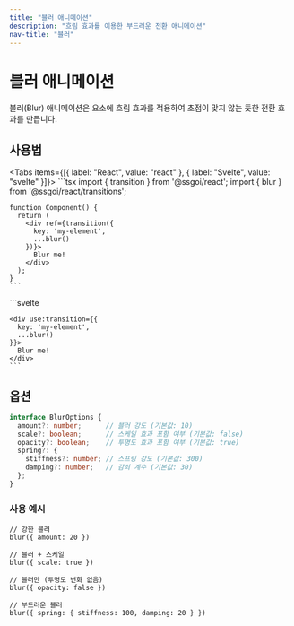```yaml
---
title: "블러 애니메이션"
description: "흐림 효과를 이용한 부드러운 전환 애니메이션"
nav-title: "블러"
---
```


# 블러 애니메이션

블러(Blur) 애니메이션은 요소에 흐림 효과를 적용하여 초점이 맞지 않는 듯한 전환 효과를 만듭니다.

<TransitionDemo type="blur" />

## 사용법

<Tabs items={[{ label: "React", value: "react" }, { label: "Svelte", value: "svelte" }]}>
  <TabPanel value="react">
    ```tsx
    import { transition } from '@ssgoi/react';
    import { blur } from '@ssgoi/react/transitions';

    function Component() {
      return (
        <div ref={transition({
          key: 'my-element',
          ...blur()
        })}>
          Blur me!
        </div>
      );
    }
    ```
  </TabPanel>
  <TabPanel value="svelte">
    ```svelte
    <script>
      import { transition } from '@ssgoi/svelte';
      import { blur } from '@ssgoi/svelte/transitions';
    </script>

    <div use:transition={{
      key: 'my-element',
      ...blur()
    }}>
      Blur me!
    </div>
    ```
  </TabPanel>
</Tabs>

## 옵션

```typescript
interface BlurOptions {
  amount?: number;      // 블러 강도 (기본값: 10)
  scale?: boolean;      // 스케일 효과 포함 여부 (기본값: false)
  opacity?: boolean;    // 투명도 효과 포함 여부 (기본값: true)
  spring?: {
    stiffness?: number; // 스프링 강도 (기본값: 300)
    damping?: number;   // 감쇠 계수 (기본값: 30)
  };
}
```

### 사용 예시

```tsx
// 강한 블러
blur({ amount: 20 })

// 블러 + 스케일
blur({ scale: true })

// 블러만 (투명도 변화 없음)
blur({ opacity: false })

// 부드러운 블러
blur({ spring: { stiffness: 100, damping: 20 } })
```